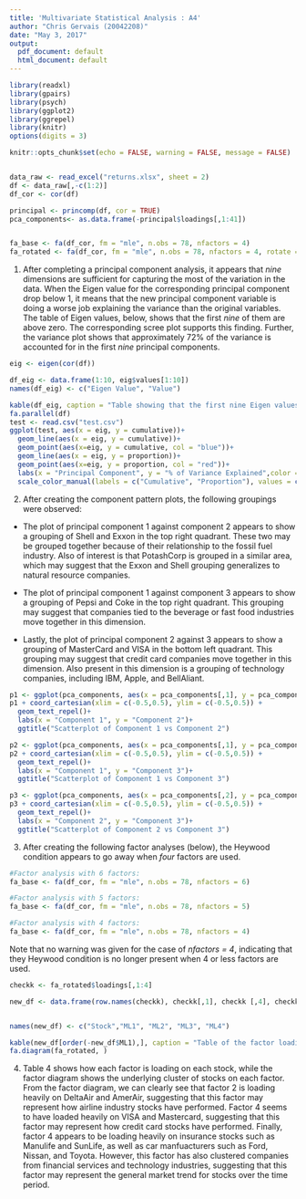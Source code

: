 ```yaml
---
title: 'Multivariate Statistical Analysis : A4'
author: "Chris Gervais (20042208)"
date: "May 3, 2017"
output:
  pdf_document: default
  html_document: default
---
```


```r
library(readxl)
library(gpairs)
library(psych)
library(ggplot2)
library(ggrepel)
library(knitr)
options(digits = 3)

knitr::opts_chunk$set(echo = FALSE, warning = FALSE, message = FALSE)


data_raw <- read_excel("returns.xlsx", sheet = 2)
df <- data_raw[,-c(1:2)]
df_cor <- cor(df)

principal <- princomp(df, cor = TRUE)
pca_components<- as.data.frame(-principal$loadings[,1:41])


fa_base <- fa(df_cor, fm = "mle", n.obs = 78, nfactors = 4)
fa_rotated <- fa(df_cor, fm = "mle", n.obs = 78, nfactors = 4, rotate = "varimax")

```
1. After completing a principal component analysis, it appears that *nine* dimensions are sufficient for capturing the most of the variation in the data. When the Eigen value for the corresponding principal component drop below 1, it means that the new principal component variable is doing a worse job explaining the variance than the original variables. The table of Eigen values, below, shows that the first *nine* of them are above zero. The corresponding scree plot supports this finding. Further, the variance plot shows that approximately 72% of the variance is accounted for in the first *nine* principal components.

```r
eig <- eigen(cor(df))

df_eig <- data.frame(1:10, eig$values[1:10])
names(df_eig) <- c("Eigen Value", "Value")

kable(df_eig, caption = "Table showing that the first nine Eigen values are above 1", align = "c")
fa.parallel(df)
test <- read.csv("test.csv")
ggplot(test, aes(x = eig, y = cumulative))+
  geom_line(aes(x = eig, y = cumulative))+
  geom_point(aes(x=eig, y = cumulative, col = "blue"))+
  geom_line(aes(x = eig, y = proportion))+
  geom_point(aes(x=eig, y = proportion, col = "red"))+
  labs(x = "Principal Component", y = "% of Variance Explained",color = "Series")+
  scale_color_manual(labels = c("Cumulative", "Proportion"), values = c("blue", "red")) + ggtitle("% Variance Explained by Principal Component")

```


2. After creating the component pattern plots, the following groupings were observed:

* The plot of principal component 1 against component 2 appears to show a grouping of Shell and Exxon in the top right quadrant. These two may be grouped together because of their relationship to the fossil fuel industry. Also of interest is that PotashCorp is grouped in a similar area, which may suggest that the Exxon and Shell grouping generalizes to natural resource companies. 

* The plot of principal component 1 against component 3 appears to show a grouping of Pepsi and Coke in the top right quadrant. This grouping may suggest that companies tied to the beverage or fast food industries move together in this dimension.

* Lastly, the plot of principal component 2 against 3 appears to show a grouping of MasterCard and VISA in the bottom left quadrant. This grouping may suggest that credit card companies move together in this dimension. Also present in this dimension is a grouping of technology companies, including IBM, Apple, and BellAliant. 

```r
p1 <- ggplot(pca_components, aes(x = pca_components[,1], y = pca_components[,2], label = row.names(pca_components)))+geom_point()
p1 + coord_cartesian(xlim = c(-0.5,0.5), ylim = c(-0.5,0.5)) + 
  geom_text_repel()+
  labs(x = "Component 1", y = "Component 2")+
  ggtitle("Scatterplot of Component 1 vs Component 2")

p2 <- ggplot(pca_components, aes(x = pca_components[,1], y = pca_components[,3], label = row.names(pca_components)))+geom_point()
p2 + coord_cartesian(xlim = c(-0.5,0.5), ylim = c(-0.5,0.5)) + 
  geom_text_repel()+
  labs(x = "Component 1", y = "Component 3")+
  ggtitle("Scatterplot of Component 1 vs Component 3")

p3 <- ggplot(pca_components, aes(x = pca_components[,2], y = pca_components[,3], label = row.names(pca_components)))+geom_point()
p3 + coord_cartesian(xlim = c(-0.5,0.5), ylim = c(-0.5,0.5)) + 
  geom_text_repel()+
  labs(x = "Component 2", y = "Component 3")+
  ggtitle("Scatterplot of Component 2 vs Component 3")
```

3. After creating the following factor analyses (below), the Heywood condition appears to go away when *four* factors are used.

```r
#Factor analysis with 6 factors:
fa_base <- fa(df_cor, fm = "mle", n.obs = 78, nfactors = 6)
```

```r
#Factor analysis with 5 factors:
fa_base <- fa(df_cor, fm = "mle", n.obs = 78, nfactors = 5)
```

```r
#Factor analysis with 4 factors:
fa_base <- fa(df_cor, fm = "mle", n.obs = 78, nfactors = 4)
```

Note that no warning was given for the case of *nfactors = 4*, indicating that they Heywood condition is no longer present when 4 or less factors are used.

\newpage



```r
checkk <- fa_rotated$loadings[,1:4]

new_df <- data.frame(row.names(checkk), checkk[,1], checkk [,4], checkk[,2], checkk[,3])


names(new_df) <- c("Stock","ML1", "ML2", "ML3", "ML4")

kable(new_df[order(-new_df$ML1),], caption = "Table of the factor loadings.", row.names = FALSE)
fa.diagram(fa_rotated, )
```

4. Table 4 shows how each factor is loading on each stock, while the factor diagram shows the underlying cluster of stocks on each factor. From the factor diagram, we can clearly see that factor 2 is loading heavily on DeltaAir and AmerAir, suggesting that this factor may represent how airline industry stocks have performed. Factor 4 seems to have loaded heavily on VISA and Mastercard, suggesting that this factor may represent how credit card stocks have performed. Finally, factor 4 appears to be loading heavily on insurance stocks such as Manulife and SunLife, as well as car manfuacturers such as Ford, Nissan, and Toyota. However, this factor has also clustered companies from financial services and technology industries, suggesting that this factor may represent the general market trend for stocks over the time period. 


